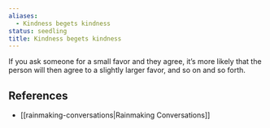 ```yaml
---
aliases:
  - Kindness begets kindness
status: seedling
title: Kindness begets kindness
---
```

If you ask someone for a small favor and they agree, it’s more likely that the person will then agree to a slightly larger favor, and so on and so forth.

## References

- [[rainmaking-conversations|Rainmaking Conversations]]
